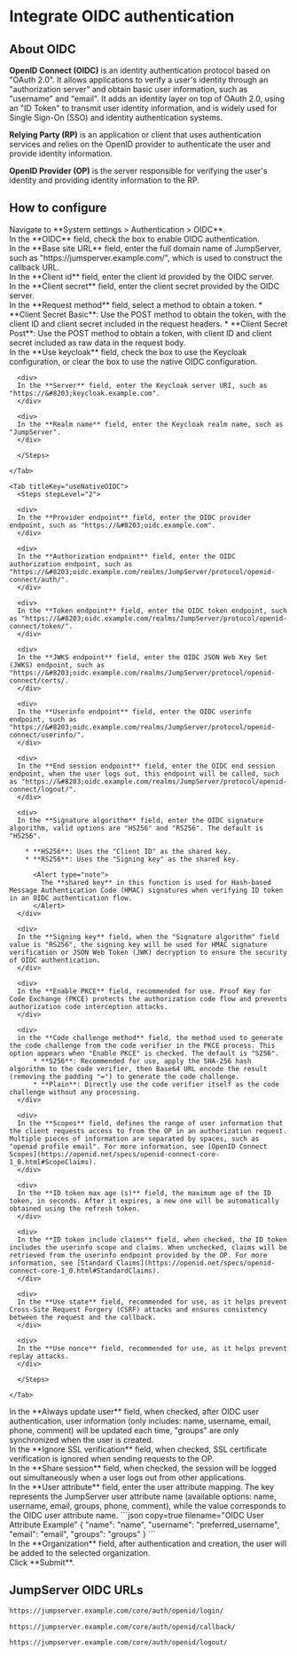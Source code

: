 # Integrate OIDC authentication <Icon name="xpackTip"/>

## About OIDC

**OpenID Connect (OIDC)** is an identity authentication protocol based on "OAuth 2.0". It allows applications to verify a user's identity through an "authorization server" and obtain basic user information, such as "username" and "email". It adds an identity layer on top of OAuth 2.0, using an "ID Token" to transmit user identity information, and is widely used for Single Sign-On (SSO) and identity authentication systems.

**Relying Party (RP)** is an application or client that uses authentication services and relies on the OpenID provider to authenticate the user and provide identity information.

**OpenID Provider (OP)** is the server responsible for verifying the user's identity and providing identity information to the RP.


## How to configure
<Steps>
<div>
<Nav name="system-settings" />
</div>

<div>
Navigate to **System settings > Authentication > OIDC**.
</div>

<div>
In the **OIDC** field, check the box to enable OIDC authentication.
</div>

<div>
In the **Base site URL** field, enter the full domain name of JumpServer, such as "https://&#8203;jumsperver.example.com/", which is used to construct the callback URL.
</div>

<div>
In the **Client id** field, enter the client id provided by the OIDC server.
</div>

<div>
In the **Client secret** field, enter the client secret provided by the OIDC server.
</div>

<div>
In the **Request method** field, select a method to obtain a token.
  * **Client Secret Basic**: Use the POST method to obtain the token, with the client ID and client secret included in the request headers.
  * **Client Secret Post**: Use the POST method to obtain a token, with client ID and client secret included as raw data in the request body.
</div>

<div>
In the **Use keycloak** field, check the box to use the Keycloak configuration, or clear the box to use the native OIDC configuration.
  <Tabs
    titlesMap={{
      useKeycloak: "Use Keycloak",
      useNativeOIDC: "Use Native OIDC",
    }}
  >
    <Tab titleKey="useKeycloak">
      <Steps stepLevel="2">

      <div>
      In the **Server** field, enter the Keycloak server URI, such as "https://&#8203;keycloak.example.com".
      </div>

      <div>
      In the **Realm name** field, enter the Keycloak realm name, such as "JumpServer".
      </div>

      </Steps>
    
    </Tab>

    <Tab titleKey="useNativeOIDC">
      <Steps stepLevel="2">

      <div>
      In the **Provider endpoint** field, enter the OIDC provider endpoint, such as "https://&#8203;oidc.example.com".
      </div>

      <div>
      In the **Authorization endpoint** field, enter the OIDC authorization endpoint, such as "https://&#8203;oidc.example.com/realms/JumpServer/protocol/openid-connect/auth/".
      </div>

      <div>
      In the **Token endpoint** field, enter the OIDC token endpoint, such as "https://&#8203;oidc.example.com/realms/JumpServer/protocol/openid-connect/token/".
      </div>

      <div>
      In the **JWKS endpoint** field, enter the OIDC JSON Web Key Set (JWKS) endpoint, such as "https://&#8203;oidc.example.com/realms/JumpServer/protocol/openid-connect/certs/.
      </div>

      <div>
      In the **Userinfo endpoint** field, enter the OIDC userinfo endpoint, such as "https://&#8203;oidc.example.com/realms/JumpServer/protocol/openid-connect/userinfo/".
      </div>

      <div>
      In the **End session endpoint** field, enter the OIDC end session endpoint, when the user logs out, this endpoint will be called, such as "https://&#8203;oidc.example.com/realms/JumpServer/protocol/openid-connect/logout/".
      </div>

      <div>
      In the **Signature algorithm** field, enter the OIDC signature algorithm, valid options are "HS256" and "RS256". The default is "HS256".

        * **HS256**: Uses the "Client ID" as the shared key.
        * **RS256**: Uses the "Signing key" as the shared key.

          <Alert type="note">
            The **shared key** in this function is used for Hash-based Message Authentication Code (HMAC) signatures when verifying ID token in an OIDC authentication flow.
          </Alert>
      </div>

      <div>
      In the **Signing key** field, when the "Signature algorithm" field value is "RS256", the signing key will be used for HMAC signature verification or JSON Web Token (JWK) decryption to ensure the security of OIDC authentication.
      </div>

      <div>
      In the **Enable PKCE** field, recommended for use. Proof Key for Code Exchange (PKCE) protects the authorization code flow and prevents authorization code interception attacks.
      </div>

      <div>
      in the **Code challenge method** field, the method used to generate the code challenge from the code verifier in the PKCE process. This option appears when "Enable PKCE" is checked. The default is "S256".
          * **S256**: Recommended for use, apply the SHA-256 hash algorithm to the code verifier, then Base64 URL encode the result (removing the padding "=") to generate the code challenge.
          * **Plain**: Directly use the code verifier itself as the code challenge without any processing.
      </div>

      <div>
      In the **Scopes** field, defines the range of user information that the client requests access to from the OP in an authorization request. Multiple pieces of information are separated by spaces, such as "openid profile email". For more information, see [OpenID Connect Scopes](https://openid.net/specs/openid-connect-core-1_0.html#ScopeClaims).
      </div>

      <div>
      In the **ID token max age (s)** field, the maximum age of the ID token, in seconds. After it expires, a new one will be automatically obtained using the refresh token.
      </div>

      <div>
      In the **ID token include claims** field, when checked, the ID token includes the userinfo scope and claims. When unchecked, claims will be retrieved from the userinfo endpoint provided by the OP. For more information, see [Standard Claims](https://openid.net/specs/openid-connect-core-1_0.html#StandardClaims).
      </div>

      <div>
      In the **Use state** field, recommended for use, as it helps prevent Cross-Site Request Forgery (CSRF) attacks and ensures consistency between the request and the callback.
      </div>

      <div>
      In the **Use nonce** field, recommended for use, as it helps prevent replay attacks.
      </div>

      </Steps>
    
    </Tab>

  </Tabs>
</div> 

<div>
In the **Always update user** field, when checked, after OIDC user authentication, user information (only includes: name, username, email, phone, comment) will be updated each time, "groups" are only synchronized when the user is created.
</div>

<div>
In the **Ignore SSL verification** field, when checked, SSL certificate verification is ignored when sending requests to the OP.
</div>

<div>
In the **Share session** field, when checked, the session will be logged out simultaneously when a user logs out from other applications.
</div>

<div>
In the **User attribute** field, enter the user attribute mapping. The key represents the JumpServer user attribute name (available options: name, username, email, groups, phone, comment), while the value corresponds to the OIDC user attribute name.
```json copy=true filename="OIDC User Attribute Example"
{
  "name": "name",
  "username": "preferred_username",
  "email": "email",
  "groups": "groups"
}
```
</div>

<div>
In the **Organization** field, after authentication and creation, the user will be added to the selected organization.
</div>

<div>
Click **Submit**.
</div>

</Steps>


## JumpServer OIDC URLs
```md filename="Login URL"
https://jumpserver.example.com/core/auth/openid/login/
```

```md filename="Login Success Callback URL"
https://jumpserver.example.com/core/auth/openid/callback/
```

```md filename="Logout URL"
https://jumpserver.example.com/core/auth/openid/logout/
```